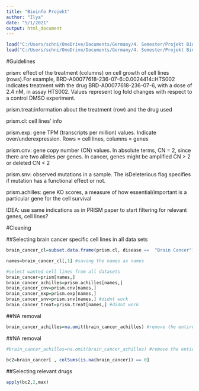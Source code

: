 ---
title: "Bioinfo Projekt"
author: "Ilya"
date: "5/1/2021"
output: html_document
---

```{r}
load("C:/Users/schni/OneDrive/Documents/Germany/4. Semester/Projekt Bioinfo/prism_datasets.rda")
load("C:/Users/schni/OneDrive/Documents/Germany/4. Semester/Projekt Bioinfo/cellline_datasets.rda")
```

#Guidelines

prism: effect of the treatment (columns) on cell growth of cell lines (rows).For example, BRD-A00077618-236-07-6::0.0024414::HTS002 indicates treatment with the drug BRD-A00077618-236-07-6, with a dose of 2.4 nM, in assay HTS002. Values represent log fold changes with respect to a control DMSO experiment.

prism.treat:information about the treatment (row) and the drug used

prism.cl: cell lines' info

prism.exp: gene TPM (transcripts per million) values. Indicate over/underexpression. Rows = cell lines, columns = genes

prism.cnv: gene copy number (CN) values. In absolute terms, CN = 2, since there are two alleles per genes. In cancer, genes might be amplified CN > 2 or deleted CN < 2

prism.snv: observed mutations in a sample. The isDeleterious flag specifies if mutation has a functional effect or not.

prism.achilles: gene KO scores, a measure of how essential/important is a particular gene for the cell survival

IDEA: use same indications as in PRISM paper to start filtering for relevant genes, cell lines? 

#Cleaning

##Selecting brain cancer specific cell lines in all data sets
```{r}
brain_cancer_cl=subset.data.frame(prism.cl, disease == 	"Brain Cancer") #identify the brain cancer cell lines' names

names=brain_cancer_cl[,1] #saving the names as names

#select wanted cell lines from all datasets
brain_cancer=prism[names,]
brain_cancer_achilles=prism.achilles[names,]
brain_cancer_cnv=prism.cnv[names,]
brain_cancer_exp=prism.exp[names,]
brain_cancer_snv=prism.snv[names,] #didnt work
brain_cancer_treat=prism.treat[names,] #didnt work
```

##NA removal
```{r}
brain_cancer_achilles=na.omit(brain_cancer_achilles) #remove the entire cell lines from everywhere without KO scores?

```

##NA removal
```{r}
#brain_cancer_achilles=na.omit(brain_cancer_achilles) #remove the entire cell lines from everywhere without KO scores?

bc2=brain_cancer[ , colSums(is.na(brain_cancer)) == 0]


```

##Selecting relevant drugs
```{r}
apply(bc2,2,max)
```


